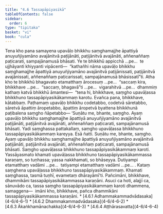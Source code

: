 ```yaml
---
title: "4.6 Tassapāpiyasikā"
tableOfContents: false
sidebar:
  order: 6
type: "tipitaka"
basket: "vi"
book: "cula"
---
```



<DynamicBreadcrumb />

<Division number="205" book="cula" bookNo="4" page="205">

<Paragraph number="855" book="cula">
Tena kho pana samayena upavāḷo bhikkhu saṃghamajjhe āpattiyā anuyuñjiyamāno avajānitvā paṭijānāti, paṭijānitvā avajānāti, aññenaññaṃ paṭicarati, sampajānamusā bhāsati. Ye te bhikkhū appicchā …pe…  te ujjhāyanti khiyyanti vipācenti—  “kathañhi nāma upavāḷo bhikkhu saṃghamajjhe āpattiyā anuyuñjiyamāno avajānitvā paṭijānissati, paṭijānitvā avajānissati, aññenaññaṃ paṭicarissati, sampajānamusā bhāsissatī”ti. Atha kho te bhikkhū bhagavato etamatthaṃ ārocesuṃ …pe…  “saccaṃ kira, bhikkhave …pe…  “saccaṃ, bhagavā”ti …pe…  vigarahitvā …pe…  dhammiṃ kathaṃ katvā bhikkhū āmantesi—  “tena hi, bhikkhave, saṃgho upavāḷassa bhikkhuno tassapāpiyasikākammaṃ karotu. Evañca pana, bhikkhave, kātabbaṃ. Paṭhamaṃ upavāḷo bhikkhu codetabbo, codetvā sāretabbo, sāretvā āpattiṃ āropetabbo, āpattiṃ āropetvā byattena bhikkhunā paṭibalena saṃgho ñāpetabbo—


</Paragraph>

</Division>
<Division number="206" book="cula" bookNo="4" page="205">

<Paragraph number="856" book="cula">
‘Suṇātu me, bhante, saṃgho. Ayaṃ upavāḷo bhikkhu saṃghamajjhe āpattiyā anuyuñjiyamāno avajānitvā paṭijānāti, paṭijānitvā avajānāti, aññenaññaṃ paṭicarati, sampajānamusā bhāsati. Yadi saṃghassa pattakallaṃ, saṃgho upavāḷassa bhikkhuno tassapāpiyasikākammaṃ kareyya. Esā ñatti.


</Paragraph>

<Paragraph number="857" book="cula">
Suṇātu me, bhante, saṃgho. Ayaṃ upavāḷo bhikkhu saṃghamajjhe āpattiyā anuyuñjiyamāno avajānitvā paṭijānāti, paṭijānitvā avajānāti, aññenaññaṃ paṭicarati, sampajānamusā bhāsati. Saṃgho upavāḷassa bhikkhuno tassapāpiyasikākammaṃ karoti. Yassāyasmato khamati upavāḷassa bhikkhuno tassapāpiyasikākammassa karaṇaṃ, so tuṇhassa; yassa nakkhamati, so bhāseyya.


</Paragraph>

<Paragraph number="858" book="cula">
Dutiyampi etamatthaṃ vadāmi …pe…  tatiyampi etamatthaṃ vadāmi …pe… .


</Paragraph>

<Paragraph number="859" book="cula">
Kataṃ saṃghena upavāḷassa bhikkhuno tassapāpiyasikākammaṃ. Khamati saṃghassa, tasmā tuṇhī, evametaṃ dhārayāmī’ti.


</Paragraph>

</Division>
<Division number="207" book="cula" bookNo="4" page="206">

<Paragraph number="860" book="cula">
Pañcimāni, bhikkhave, dhammikāni tassapāpiyasikākammassa karaṇāni. Asuci ca hoti, alajjī ca, sānuvādo ca, tassa saṃgho tassapāpiyasikākammaṃ karoti dhammena, samaggena—  imāni kho, bhikkhave, pañca dhammikāni tassapāpiyasikākammassa karaṇāni.

</Paragraph>
</Division>

<TableOfContents book="cula" section="4.6">
* [4.6.1 Adhammakammadvādasaka](4-6/4-6-1)
* [4.6.2 Dhammakammadvādasaka](4-6/4-6-2)
* [4.6.3 Ākaṅkhamānachakka](4-6/4-6-3)
* [4.6.4 Aṭṭhārasavatta](4-6/4-6-4)
</TableOfContents>